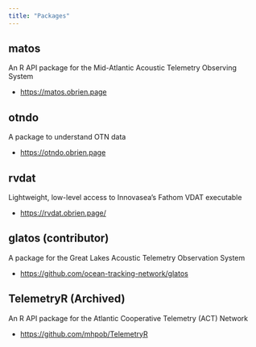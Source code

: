 ```yaml
---
title: "Packages"
---
```


## matos

An R API package for the Mid-Atlantic Acoustic Telemetry Observing System 

-   [https://matos.obrien.page](https://matos.obrien.page)

## otndo

A package to understand OTN data 

-   [https://otndo.obrien.page](https://otndo.obrien.page)

## rvdat

Lightweight, low-level access to Innovasea's Fathom VDAT executable

-   [https://rvdat.obrien.page/](https://rvdat.obrien.page/)

## glatos (contributor)

A package for the Great Lakes Acoustic Telemetry Observation System

-  [https://github.com/ocean-tracking-network/glatos](https://github.com/ocean-tracking-network/glatos)

## TelemetryR **(Archived)**

An R API package for the Atlantic Cooperative Telemetry (ACT) Network

-   [https://github.com/mhpob/TelemetryR](https://github.com/mhpob/TelemetryR)
